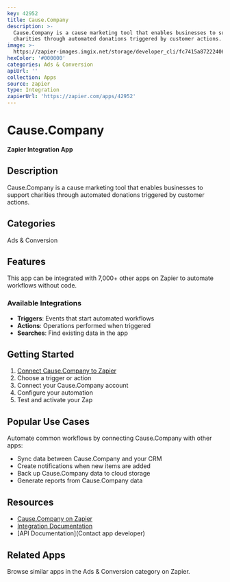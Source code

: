```yaml
---
key: 42952
title: Cause.Company
description: >-
  Cause.Company is a cause marketing tool that enables businesses to support
  charities through automated donations triggered by customer actions.
image: >-
  https://zapier-images.imgix.net/storage/developer_cli/fc7415a872224064bef355f7f01c0895.png?auto=format%2Ccompress&ixlib=python-3.0.0&q=50
hexColor: '#000000'
categories: Ads & Conversion
apiUrl: ''
collection: Apps
source: zapier
type: Integration
zapierUrl: 'https://zapier.com/apps/42952'
---
```

# Cause.Company

**Zapier Integration App**

## Description

Cause.Company is a cause marketing tool that enables businesses to support charities through automated donations triggered by customer actions.

## Categories

Ads & Conversion

## Features

This app can be integrated with 7,000+ other apps on Zapier to automate workflows without code.

### Available Integrations

- **Triggers**: Events that start automated workflows
- **Actions**: Operations performed when triggered
- **Searches**: Find existing data in the app

## Getting Started

1. [Connect Cause.Company to Zapier](https://zapier.com/apps/42952)
2. Choose a trigger or action
3. Connect your Cause.Company account
4. Configure your automation
5. Test and activate your Zap

## Popular Use Cases

Automate common workflows by connecting Cause.Company with other apps:

- Sync data between Cause.Company and your CRM
- Create notifications when new items are added
- Back up Cause.Company data to cloud storage
- Generate reports from Cause.Company data

## Resources

- [Cause.Company on Zapier](https://zapier.com/apps/42952)
- [Integration Documentation](https://zapier.com/apps/42952/integrations)
- [API Documentation](Contact app developer)

## Related Apps

Browse similar apps in the Ads & Conversion category on Zapier.
